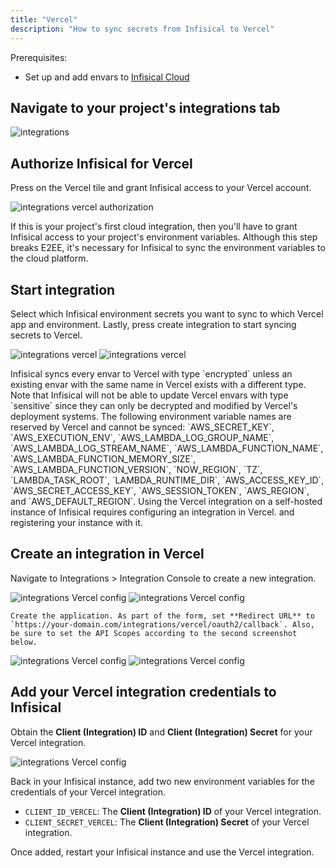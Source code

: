 ```yaml
---
title: "Vercel"
description: "How to sync secrets from Infisical to Vercel"
---
```


<Tabs>
  <Tab title="Usage">
  Prerequisites:

- Set up and add envars to [Infisical Cloud](https://app.infisical.com)

## Navigate to your project's integrations tab

![integrations](../../images/integrations.png)

## Authorize Infisical for Vercel

Press on the Vercel tile and grant Infisical access to your Vercel account.

![integrations vercel authorization](../../images/integrations/vercel/integrations-vercel-auth.png)

<Info>
  If this is your project's first cloud integration, then you'll have to grant
  Infisical access to your project's environment variables. Although this step
  breaks E2EE, it's necessary for Infisical to sync the environment variables to
  the cloud platform.
</Info>

## Start integration

Select which Infisical environment secrets you want to sync to which Vercel app and environment. Lastly, press create integration to start syncing secrets to Vercel.

![integrations vercel](../../images/integrations/vercel/integrations-vercel-create.png)
![integrations vercel](../../images/integrations/vercel/integrations-vercel.png)

<Info>
  Infisical syncs every envar to Vercel with type `encrypted` unless an existing
  envar with the same name in Vercel exists with a different type. Note that
  Infisical will not be able to update Vercel envars with type `sensitive` since
  they can only be decrypted and modified by Vercel's deployment systems.
</Info>

<Warning>
  The following environment variable names are reserved by Vercel and cannot be
  synced: `AWS_SECRET_KEY`, `AWS_EXECUTION_ENV`, `AWS_LAMBDA_LOG_GROUP_NAME`,
  `AWS_LAMBDA_LOG_STREAM_NAME`, `AWS_LAMBDA_FUNCTION_NAME`,
  `AWS_LAMBDA_FUNCTION_MEMORY_SIZE`, `AWS_LAMBDA_FUNCTION_VERSION`,
  `NOW_REGION`, `TZ`, `LAMBDA_TASK_ROOT`, `LAMBDA_RUNTIME_DIR`,
  `AWS_ACCESS_KEY_ID`, `AWS_SECRET_ACCESS_KEY`, `AWS_SESSION_TOKEN`,
  `AWS_REGION`, and `AWS_DEFAULT_REGION`.
</Warning>
  </Tab>
  <Tab title="Self-Hosted Setup">
  Using the Vercel integration on a self-hosted instance of Infisical requires configuring an integration in Vercel.
  and registering your instance with it.
  
  ## Create an integration in Vercel
  
  Navigate to Integrations > Integration Console to create a new integration.
  
   ![integrations Vercel config](../../images/integrations/vercel/integrations-vercel-config-integrations-console.png) 
   ![integrations Vercel config](../../images/integrations/vercel/integrations-vercel-config-new-app.png) 
    
    Create the application. As part of the form, set **Redirect URL** to `https://your-domain.com/integrations/vercel/oauth2/callback`. Also,
    be sure to set the API Scopes according to the second screenshot below.
   
   ![integrations Vercel config](../../images/integrations/vercel/integrations-vercel-config-new-app-form-1.png) 
   ![integrations Vercel config](../../images/integrations/vercel/integrations-vercel-config-new-app-form-2.png) 
   
   ## Add your Vercel integration credentials to Infisical
   
   Obtain the **Client (Integration) ID** and **Client (Integration) Secret** for your Vercel integration.

   ![integrations Vercel config](../../images/integrations/vercel/integrations-vercel-config-credentials.png) 
   
   Back in your Infisical instance, add two new environment variables for the credentials of your Vercel integration.

   - `CLIENT_ID_VERCEL`: The **Client (Integration) ID** of your Vercel integration.
   - `CLIENT_SECRET_VERCEL`: The **Client (Integration) Secret** of your Vercel integration.
   
  Once added, restart your Infisical instance and use the Vercel integration.

  </Tab>
</Tabs>

